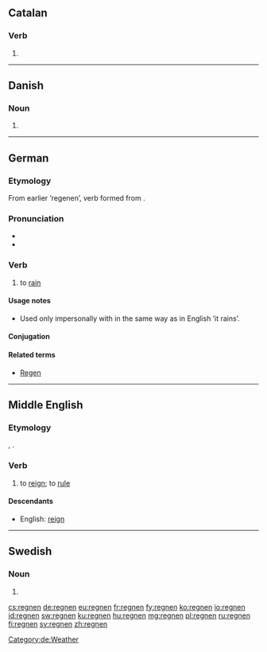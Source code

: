 ==Catalan==

===Verb===
{{head|ca|verb form}}

# {{ca-verb form of|p=3|n=pl|t=pres|m=ind|regnar}}

----

==Danish==

===Noun===
{{head|da|noun form|g=c}}

# {{form of|singular definite|regn|lang=da}}

----

==German==

===Etymology===
From earlier ’regenen’, verb formed from {{l|de|Regen}}.

===Pronunciation===
* {{audio|De-at-regnen.ogg|audio (Austria)}}
* {{audio|De-regnen.ogg|Audio}}

===Verb===
{{de-verb-weak|regnet|regnete|geregnet}}

# to [[rain]]

====Usage notes====
* Used only impersonally with {{l|de|es}} in the same way as in English ’it rains’.

====Conjugation====
{{de-conj-weak|regn|geregnet|h|e}}

====Related terms====
* [[Regen]] {{m}}

[[Category:de:Weather]]

----

==Middle English==

===Etymology===
{{etyl|fro|enm}}, {{etyl|xno|enm}} {{term|regner}}.

===Verb===
{{enm-verb|stem=regn}}

# to [[reign]]; to [[rule]]

====Descendants====
* English: [[reign]]

----

==Swedish==

===Noun===
{{head|sv|noun form}}

# {{sv-noun-form-def-pl|regn}}

[[cs:regnen]]
[[de:regnen]]
[[eu:regnen]]
[[fr:regnen]]
[[fy:regnen]]
[[ko:regnen]]
[[io:regnen]]
[[id:regnen]]
[[sw:regnen]]
[[ku:regnen]]
[[hu:regnen]]
[[mg:regnen]]
[[pl:regnen]]
[[ru:regnen]]
[[fi:regnen]]
[[sv:regnen]]
[[zh:regnen]]
